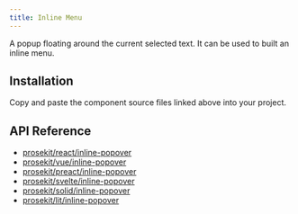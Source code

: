 ```yaml
---
title: Inline Menu
---
```



A popup floating around the current selected text. It can be used to built an inline menu.

<Demo story="inline-menu" />

## Installation

Copy and paste the component source files linked above into your project.

## API Reference

- [prosekit/react/inline-popover](/references/react/inline-popover)
- [prosekit/vue/inline-popover](/references/vue/inline-popover)
- [prosekit/preact/inline-popover](/references/preact/inline-popover)
- [prosekit/svelte/inline-popover](/references/svelte/inline-popover)
- [prosekit/solid/inline-popover](/references/solid/inline-popover)
- [prosekit/lit/inline-popover](/references/lit/inline-popover)

